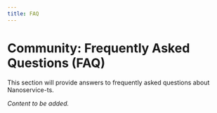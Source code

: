 ```yaml
---
title: FAQ
---
```


# Community: Frequently Asked Questions (FAQ)

This section will provide answers to frequently asked questions about Nanoservice-ts.

*Content to be added.*

